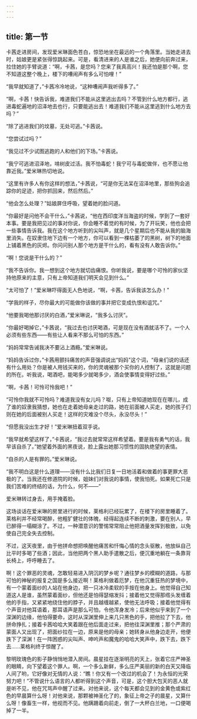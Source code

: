 ```yaml
---
---
---
```

title: 第一节
---




卡茜走进房间，发现爱米琳面色苍白，惊恐地坐在最远的一个角落里。当她走进去时，姑娘更是紧张得惊跳起来。可是，看清进来的人是谁之后，她便向前奔过来，拉住她的手臂说道：“啊，卡茜，是您吗？您来了我真高兴！我还怕是那个啊，您不知道这整个晚上，楼下的嘈闹声有多么可怕哩！”

“我早就知道了，”卡茜冷冷地说，“这种嘈闹声我听得多了。”

“啊，卡茜！快告诉我，难道我们不能从这里逃出去吗？不管到什么地方都行，逃进毒蛇遍地的沼泽地去也行，只要能逃出去！难道我们不能从这里逃到什么地方去吗？”

“除了逃进我们的坟墓，无处可逃。”卡茜说。

“您尝试过吗？”

“我见过不少试图逃跑的人和他们的下场。”卡茜说。

“我宁可逃进沼泽地，啃树皮过活。我不怕毒蛇！我宁可与毒蛇做伴，也不愿让他靠近我。”爱米琳热切地说。

“这里有许多人有你这样的想法，”卡茜说，“可是你无法呆在沼泽地里，那些狗会追踪你的足迹，把你抓回来，然后然后。”

“他会怎么处理？”姑娘屏住呼吸，望着她的脸问道。

“你最好是问他不会干什么，”卡茜说，“他在西印度洋当海盗的时候，学到了一套好本事。要是我把见过的事对你说，你会睡不着觉的有时候，为了开玩笑，他也会把一些事情告诉我。我在这个地方听到的尖叫声，就是几个星期后也不能从我的脑海里消失。在奴隶住地下边有一个地方，你可以看到一棵枯萎了的黑树，树下的地面上铺着黑色的灰烬。你问问别人那个地方是干什么的，看有没有人敢告诉你。”

“啊！您说是干什么的？”

“我不告诉你。我一想到这个地方就切齿痛恨。你听我说，要是哪个可怜的家伙坚持他原来的主意，只有上帝知道我们明天会见到什么。”

“太可怕了！”爱米琳吓得面无人色地说，“啊，卡茜，告诉我该怎么办！”

“学我的样子，尽你最大的可能做你该做的事并把它变成仇恨和诅咒。”

“他要我喝他那讨厌的白酒，”爱米琳说，“我多么讨厌”。

“你最好喝掉它，”卡茜说，“我过去也讨厌喝酒，可是现在没有酒就活不了。一个人必须有些东西——有些让人看来不那么可怕的东西。”

“妈妈常常告诫我决不要沾上酒瘾。”爱米琳说。

“妈妈告诉过你，”卡茜用颤抖痛苦的声音强调说出“妈妈”这个词，“母亲们说的话还有什么用处？你是被人用钱买来的，你的灵魂被那个买你的人控制了，这就是问题的所在。听我说，喝酒吧，能喝多少就喝多少，酒会使事情变得好过些。”

“啊，卡茜！可怜可怜我吧！”

“可怜你我就不可怜吗？难道我没有女儿吗？呶，只有上帝知道她现在在哪儿，成了谁的奴隶我猜想，她也在走着她母亲走过的路，她在前面被人买走，她的孩子们则在她的后面被别人买走！这样的灾难没个尽头，永没尽头！”

“但愿我没出生才好！”爱米琳扭着双手说。

“我早就希望这样了，”卡茜说，“我过去就常常这样希望着。要是我有勇气的话，我早该自杀了。”她望着外面的黑夜说，脸上露出她那习惯性的固执绝望的表情。

“自杀的人是有罪的。”爱米琳说。

“我不明白这是什么道理——没有什么比我们日复一日地活着和做着的事更罪大恶极的了。当我还在修道院的时候，姐妹们对我说的事情，使我怕死。如果死亡只是我们苦难的终结的话，为什么，何不——”

爱米琳转过身去，用手掩着脸。

这场谈话在爱米琳的房里进行的时候，莱格利已经玩累了，在楼下的房里睡着了。莱格利并不经常喝醉，他粗犷健壮的体魄，经得起连续不断的刺激，要在别人，早已醉得一塌糊涂了。不过，一种潜意识的警惕常常阻止他把酒量发挥到极致，以免使自己完全失去控制。

不过，这天夜里，由于他拼命想把唤醒他痛苦和忏悔心情的念头驱散，他放纵自己比平时多喝了些酒；因此，当他把两个黑人助手遣散之后，便沉重地躺在一条靠背长椅上，呼呼睡去了。

啊！这个罪恶的灵魂，怎敢轻易进入阴沉的梦乡呢？通往梦乡的模糊的道路，与那可怕的神秘的报复之国是多么接近啊！莱格利做着厄梦，在他沉重狂热的梦境中，有一个蒙着面纱的人站在他身边，把一只冰冷柔软的手按在他身上。他觉得自己知道这人是谁，虽然蒙着面纱，但他还是怕得瑟缩发抖；接着他又觉得那绺头发缠着他的手指，又紧紧地绕住他的脖子，并且越缠越紧，使他无法呼吸；接着他觉得有个声音对他耳语着，那耳语声是那么可怕，令他浑身发冷；后来他似乎来到了一个深渊的边缘，他怕得要命，这时从深渊里伸上来几只黑色的手，把他拉了下去，他拼命挣扎；接着卡茜哈哈大笑着跟在他后面走过来，把他往深渊里推；那个严肃的蒙面人又出现了，把面纱拉在一边，原来是他的母亲；她转身从他身边走开，他便跌下了深渊！在一阵困惑的尖叫声、呻吟声和魔鬼的哈哈大笑声中，跌下去，跌下去……莱格利终于惊醒了。

黎明玫瑰色的影子静悄悄地潜入房间。晨星挂在逐渐明亮的天上，张着它庄严神圣的眼睛，向下望着这个罪人。啊，一个多么新鲜，多么庄严美丽的新的白天又降临人间了哟，它好像对无情的人说：“瞧！你又有一个改过的机会了！为永恒的光荣努力吧！”不管说什么语言的人都听得到这个声音，可是，这个胆大包天的恶人就是听不见，他在咒骂声中醒了过来。对他来说，这个每天都会见到的金黄色或紫红色的早晨算什么呀！对他来说，那颗被神圣化了的，象征上帝之子的晨星，又算什么呀！像畜生一样，他视而不见。他蹒跚着向前走，倒了一大杯白兰地，一口便喝掉了一半。